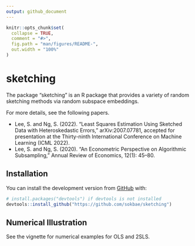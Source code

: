```yaml
---
output: github_document
---
```


<!-- README.md is generated from README.Rmd. Please edit that file -->

```r
knitr::opts_chunk$set(
  collapse = TRUE,
  comment = "#>",
  fig.path = "man/figures/README-",
  out.width = "100%"
)
```

# sketching

<!-- badges: start -->
<!-- badges: end -->

The package "sketching" is an R package that provides a variety of random sketching methods via random subspace embeddings.  

For more details, see the following papers.

* Lee, S. and Ng, S. (2022). "Least Squares Estimation Using Sketched Data with Heteroskedastic Errors," arXiv:2007.07781, accepted for presentation at the Thirty-ninth International Conference on Machine Learning (ICML 2022).
* Lee, S. and Ng, S. (2020). "An Econometric Perspective on Algorithmic Subsampling," Annual Review of Economics, 12(1): 45–80.
  
## Installation

You can install the development version from [GitHub](https://github.com/) with:

``` r
# install.packages("devtools") if devtools is not installed
devtools::install_github("https://github.com/sokbae/sketching")
```

## Numerical Illustration

See the vignette for numerical examples for OLS and 2SLS.
